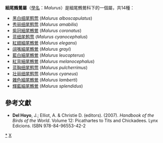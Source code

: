 {{Automatic taxobox
| taxon = Malurus
| authority = [[Louis_Jean_Pierre_Vieillot|Vieillot]], 1816
| image = Superb blue Wren1.jpg
| image_caption = 壮丽细尾鹩莺（雄性）
}}
'''細尾鷯鶯屬'''（[[學名|學名]]：''Malurus''）是細尾鷯鶯科下的一個屬，共14種：
* [[黑白细尾鹩莺|黑白细尾鹩莺]] (''Malurus alboscapulatus'')
* [[秀丽细尾鹩莺|秀丽细尾鹩莺]] (''Malurus amabilis'')
* [[紫冠細尾鷯鶯|紫冠細尾鷯鶯]] (''Malurus coronatus'')
* [[蓝细尾鹩莺|蓝细尾鹩莺]] (''Malurus cyanocephalus'')
* [[紅翅細尾鷯鶯|紅翅細尾鷯鶯]] (''Malurus elegans'')
* [[阔嘴細尾鷯鶯|阔嘴細尾鷯鶯]] (''Malurus grayi'')
* [[藍白細尾鷯鶯|藍白細尾鷯鶯]] (''Malurus leucopterus'')
* [[紅背細尾鷯鶯|紅背細尾鷯鶯]] (''Malurus melanocephalus'')
* [[蓝胸细尾鹩莺|蓝胸细尾鹩莺]] (''Malurus pulcherrimus'')
* [[壮丽细尾鹩莺|壮丽细尾鹩莺]] (''Malurus cyaneus'')
* [[雜色細尾鷯鶯|雜色細尾鷯鶯]] (''Malurus lamberti'')
* [[輝藍細尾鷯鶯|輝藍細尾鷯鶯]] (''Malurus splendidus'')

== 參考文獻 ==
* '''Del Hoyo''', J.; Elliot, A. & Christie D. (editors). (2007). ''Handbook of the Birds of the World''. Volume 12: Picathartes to Tits and Chickadees. Lynx Edicions. ISBN 978-84-96553-42-2

{{Passeriformes-stub}}
{{taxonbar}}
[[Category:細尾鷯鶯屬|*]]
[[Category:細尾鷯鶯科|X]]